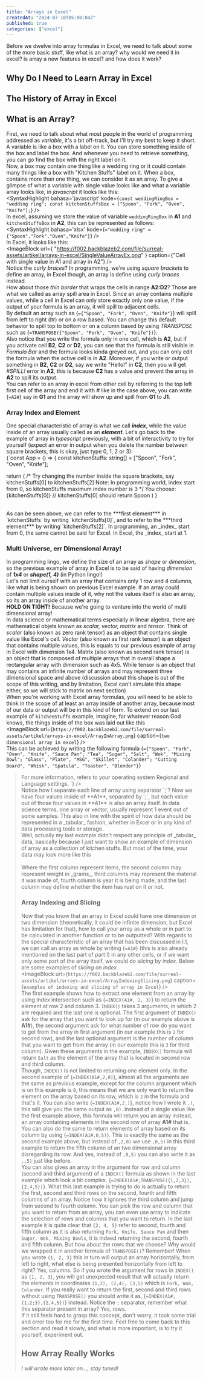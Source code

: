 ```yaml
---
title: "Arrays in Excel"
createdAt: "2024-07-10T05:00:04Z"
published: true
categories: ["excel"]
---
```


Before we dwelve into array formulas in Excel, we need to talk about some of the
more basic stuff, like what is an array? why would we need it in excel? is array a
new features in excel? and how does it work?

## Why Do I Need to Learn Array in Excel

## The History of Array in Excel

## What is an Array?

First, we need to talk about what most people in the world of programming addressed
as _variable_, it's a bit off-track, but I'll try my best to keep it short. A variable
is like a box with a label on it. You can store something inside of the box and label
the box. And whenever you need to retrieve something, you can go find the box with the
right label on it.<br/>
Now, a box may contain one thing like a wedding ring or it could contain many things
like a box with "Kitchen Stuffs" label on it. When a box, contains more than one thing,
we can consider it as an array. To give a glimpse of what a variable with single value
looks like and what a variable array looks like, in _javascript_ it looks like this:
<br />
<SyntaxHighlight
  bahasa='javascript'
  kode={`const weddingRingBox = "wedding ring";
const kitchenStuffsBox = ["Spoon", "Fork", "Oven", "Knife"];`}
/>
<br />
In excel, assuming we store the value of variable `weddingRingBox` in **A1** and
`kitchenStuffsBox` in **A2**, this can be represented as follows:
<br />
<SyntaxHighlight
  bahasa='xlsx'
  kode={`="wedding ring"
={"Spoon","Fork","Oven","Knife"}`}
/>
<br />
In Excel, it looks like this:
<br />
<ImageBlock
  url={
    "https://f002.backblazeb2.com/file/surreal-assets/artikel/arrays-in-excel/SingleValueArrayEx.png"
  }
  caption={"Cell with single value in A1 and array in A2"}
/>
<br />
Notice the _curly braces_? In programming, we're using _square brackets_ to define
an array, in Excel though, an array is define using _curly braces_ instead.
<br />
How about those _thin border_ that wraps the cells in range **A2:D2**? Those are
what we called as array spill area in Excel. Since an array contains multiple values,
while a cell in Excel can only store exactly only one value, if the output of your
formula is an array, it will spill to adjacent cells.
<br />
By default an array such as <ExcelLine>{`={"Spoon", "Fork", "Oven", "Knife"}`}</ExcelLine>
will spill from left to right (ltr) or on a row based. You can change this default
behavior to spill top to bottom or on a column based by using _TRANSPOSE_ such as
<ExcelLine>{`=TRANSPOSE({"Spoon", "Fork", "Oven", "Knife"})`}</ExcelLine>.
<br />
Also notice that you write the formula only in one cell, which is **A2**, but if
you activate cell **B2**, **C2** or **D2**, you can see that the formula is
still visible in _Formula Bar_ and the formula looks kinda greyed out, and you
can only edit the formula when the active cell is in **A2**. Moreover, if you
write or output something in **B2**, **C2** or **D2**, say we write "Hello!" in
**C2**, then you will get _#SPILL!_ error in **A2**, this is because **C2** has
a value and prevent the array in **A2** to spill its output.
<br />
You can refer to an array in excel from other cell by referring to the top left
first cell of the array and end it with _#_ like in the case above, you can
write <ExcelLine>{`=A2#`}</ExcelLine>
say in **G1** and the array will show up and spill from **G1** to **J1**.
<br />

### Array Index and Element

One special characteristic of array is what we call ***index***, while the value
inside of an array usually called as an ***element***. Let's go back to the example
of array in _typescript_ previously, with a bit of interactivity to try for
yourself (expect an error in output when you delete the number between square brackets,
this is okay, just type 0, 1, 2 or 3):
<br/>
<Spack namaFile='/App.tsx' template='react-ts' denganPreview>
  {`const App = () => {
  const kitchenStuffs: string[] = ["Spoon", "Fork", "Oven", "Knife"];

  return (
    /\*
      Try changing the number inside the square brackets,
      say kitchenStuffs[0] to kitchenStuffs[2]
      Note: In programming world, index start from 0, so
      kitchenStuffs maximum index number is 3
    \*/
    <span>You choose: {kitchenStuffs[0]}</span> // kitchenStuffs[0] should return Spoon
  )
}

</Spack>
<br/>
As can be seen above, we can refer to the ***first element*** in `kitchenStuffs` by
writing `kitchenStuffs[0]`, and to refer to the ***third element*** by writing
`kitchenStuffs[2]`. In programming, an _index_ start from 0, the same cannot be said
for Excel. In Excel, the _index_ start at 1.
<br/>

### Multi Universe, err Dimensional Array!

In programming lingo, we define the size of an array as _shape_ or _dimension_, so
the previous example of array in Excel is to be said of having _dimension_ of ***1x4***
or ***shape(1, 4)*** (in Python lingo!)
<br/>
Let's not limit ourself with an array that contains only 1 row and 4 columns, like
what is being shown on previous Excel example. If an array could contain multiple
values inside of it, why not the values itself is also an array, so its an array
inside of another array.
<br/>
**HOLD ON TIGHT!** Because we're going to venture into the world of multi dimensional
array!
<br/>
In data science or mathematical terms especially in linear algebra, there are mathematical
objets known as _scalar, vector, matrix_ and _tensor_. Think of _scalar_ (also known as
zero rank tensor) as an object that contains single value like Excel's cell. _Vector_ (also
known as first rank tensor) is an object that contains multiple values, this is equals to
our previous example of array in Excel with dimension 1x4. Matrix (also known as second
rank tensor) is an object that is composed of multiple arrays that in overall shape a
rectangular array with dimension such as 4x5. While tensor is an object that may contains
an infinite number of arrays and may represent three dimensional space and above (discussion
about this shape is out of the scope of this writing, and by limitation, Excel can't simulate
this shape either, so we will stick to matrix on next section)
<br/>
When you're working with Excel array formulas, you will need to be able to think in the scope
of at least an array inside of another array, because most of our data or output will be in
this kind of form. To extend on our last example of `kitchenStuffs` example, imagine, for
whatever reason God knows, the things inside of the box was laid out like this
<br/>
<ImageBlock
  url={`https://f002.backblazeb2.com/file/surreal-assets/artikel/arrays-in-excel/ArrayInArray.png`}
  caption={`two dimensional array in excel`}
/>
<br/>
This can be achieved by writing the following formula <ExcelLine>{`={"Spoon", "Fork", "Oven", "Knife", "Sauce Pan"; "Tea", "Sugar", "Salt", "Wok", "Mixing Bowl"; "Glass", "Plate", "MSG", "Skillet", "Colander"; "Cutting Board", "Whisk", "Spatula", "Toaster", "Blender"}`}</ExcelLine>
<br />
<BlockQuote
  tipe='info'
  judul='Excel Regional Format Setting'
  konten={
`Note that your regional format setting maybe different than the regional format being used
in this writing. You may need to switch \`,\` for \`;\` and vice versa on some regional
format.
<br />
For more information, refers to your operating system Regional and Language settings.
`}
/>
<br />
Notice how I separate each line of array using separator `;`? Now we have four values inside
of **A1**, separated by `;`, but each value out of those four values in **A1** is also an
array itself. In data science terms, one array or vector, usually represent 1 event out of
some samples. This also in line with the spirit of how data should be represented in a
_tabular_ fashion, whether in Excel or in any kind of data processing tools or storage.
<br />
Well, actually my last example didn't respect any principle of _tabular_ data, basically
because I just want to show an example of dimension of array as a collection of kitchen
stuffs. But most of the time, your data may look more like this
<br />
<ImageBlock
  url={`https://f002.backblazeb2.com/file/surreal-assets/artikel/arrays-in-excel/TabularArray.png`}
  caption={`tabular data`}
/>
<br />
Where the first column represent items, the second column may represent weight in _grams_,
third columns may represent the material it was made of, fourth column is year it is being
made, and the last column may define whether the item has rust on it or not.
<br />

### Array Indexing and Slicing

Now that you know that an array in Excel could have one dimension or two dimension
(theoretically, it could be infinite dimension, but Excel has limitation for that), how to
call your array as a whole or in part to be calculated in another function or to be
outputted? With regards to the special characteristic of an array that has been discussed
in I.1, we can call an array as whole by writing <ExcelLine>{`=A1#`}</ExcelLine> (this is
also already mentioned on the last part of part I) in any other cells, or if we want only
some part of the array itself, we could do _slicing_ by _index_. Below are some examples
of _slicing_ on _index_
<br />
<ImageBlock
  url={`https://f002.backblazeb2.com/file/surreal-assets/artikel/arrays-in-excel/ArrayIndexingSlicing.png`}
  caption={`examples of indexing and slicing of array in Excel`}
/>
<br />
The first example shows how to extract one element from an array by using index intersection
such as <ExcelLine>{`=INDEX(A1#, 2, 3)`}</ExcelLine> to return the element at row 2 and
column 3. `INDEX()` takes 3 arguments, in which 2 are required and the last one is optional.
The first argument of `INDEX()` ask for the array that you want to look up for (in our example
above is **A1#**), the second argument ask for what number of row do you want to get from the
array in first argument (in our example this is `2` for second row), and the last optional
argument is the number of column that you want to get from the array (in our example this is
`3` for third column). Given these arguments in the example, `INDEX()` formula will return
`Salt` as the element of the array that is located in second row and third column.
<br />
Though, `INDEX()` is not limited to returning one element only. In the second example of
<ExcelLine>{`=INDEX(A1#,2,0)`}</ExcelLine>, almost all the arguments are the same as previous
example, except for the column argument which is on this example is `0`, this means that we
are only want to return the element on the array based on its row, which is `2` in the
formula and that's it. You can also write <ExcelLine>{`=INDEX(A1#,2,)`}</ExcelLine>, notice
how I wrote it `,)`, this will give you the same output as `,0)`. Instead of a single value
like the first example above, this formula will return you an array instead, an array containing
elements in the second row of array **A1#** that is.
<br />
You can also do the same to return elements of array based on its column by using
<ExcelLine>{`=INDEX(A1#,0,5)`}</ExcelLine>. This is exactly the same as the second example
above, but instead of `,2,0)` we use `,0,5)` in this third example to return the fifth
column of an two dimensional array disregarding its row. And yes, instead of `,0,5)` you
can also write it as `,,5)` just like before.
<br />
You can also gives an array in the argument for row and column (second and third argument)
of a `INDEX()` formula as shown in the last example which look a bit complex. <ExcelLine>{`=INDEX(A1#,TRANSPOSE({1,2,3}), {2,4,5})`}</ExcelLine>.
What this last example is trying to do is actually to return the first, second and third rows
on the second, fourth and fifth columns of an array. Notice how it ignores the third column
and jump from second to fourth column. You can pick the row and column that you want to return
from an array, you can even use array to indicate the selection of rows and columns that
you want to return. In the last example it is quite clear that `{2, 4, 5}` refer to second,
fourth and fifth column as it is also returning `Fork, Knife, Sauce Pan` and then
`Sugar, Wok, Mixing Bowls`, it is indeed returning the second, fourth and fifth column. But
how about the rows that we choose? Why would we wrapped it in another formula of `TRANSPOSE()`?
Remember! When you wrote `{1, 2, 3}` this in turn will output an array horizontally, from left
to right, what else is being presented horizontally from left to right? Yes, columns. So if
you wrote the argument for rows in `INDEX()` as `{1, 2, 3}`, you will get unexpected result
that will actually return the elements in coordinates `(1,2), (2,4), (3,5)` which is `Fork,
Wok, Colander`. If you really want to return the first, second and third rows without using
`TRANSPOSE()` you should write it as, <ExcelLine>{`=INDEX(A1#,{1;2;3},{2,4,5})`}</ExcelLine>
instead. Notice the `;` separator, remember what this separator present in array? Yes, rows.
<br />
If it still feels hard to grasp this concept, don't worry, it took some trial and error too
for me for the first time. Feel free to come back to this section and read it slowly, and
what is more important, is to try it yourself, experiment out.
<br />

## How Array Really Works

_I will wrote more later on..., stay tuned!_
